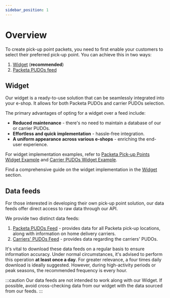 ```yaml
---
sidebar_position: 1
---
```


# Overview

To create pick-up point packets, you need to first enable your customers to select their preferred pick-up point. You can achieve this in two ways:
1. [Widget](widget) (**recommended**)
2. [Packeta PUDOs feed](packeta-pudos)

## Widget

Our widget is a ready-to-use solution that can be seamlessly integrated into your e-shop. It allows for both Packeta PUDOs and carrier PUDOs selection.

The primary advantages of opting for a widget over a feed include:
- **Reduced maintenance** - there's no need to maintain a database of our or carrier PUDOs.
- **Effortless and quick implementation** - hassle-free integration.
- **A uniform appearance across various e-shops** - enriching the end-user experience.

For widget implementation examples, refer to [Packeta Pick-up Points Widget Example](examples/packeta-pudos#using-widget) and [Carrier PUDOs Widget Example](examples/carriers-pudos#using-widget).

Find a comprehensive guide on the widget implementation in the [Widget](widget) section.

## Data feeds

For those interested in developing their own pick-up point solution, our data feeds offer direct access to raw data through our API.

We provide two distinct data feeds:
1. [Packeta PUDOs Feed](packeta-pudos) - provides data for all Packeta pick-up locations, along with information on home delivery carriers.
2. [Carriers' PUDOs Feed](carriers-pudos) - provides data regarding the carriers' PUDOs.

It's vital to download these data feeds on a regular basis to ensure information accuracy. Under normal circumstances, it's advised to perform this operation **at least once a day**. For greater relevance, a four times daily download is ideally suggested. However, during high-activity periods or peak seasons, the recommended frequency is every hour.

:::caution
Our data feeds are not intended to work along with our Widget. If possible, avoid cross-checking data from our widget with the data sourced from our feeds.
:::